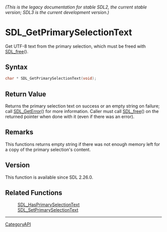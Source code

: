 ====== (This is the legacy documentation for stable SDL2, the current stable version; SDL3 is the current development version.) ======
= SDL_GetPrimarySelectionText =

Get UTF-8 text from the primary selection, which must be freed with [[SDL_free]]().

== Syntax ==

<syntaxhighlight lang='c'>
char * SDL_GetPrimarySelectionText(void);
</syntaxhighlight>

== Return Value ==

Returns the primary selection text on success or an empty string on
failure; call [[SDL_GetError]]() for more information. Caller must call
[[SDL_free]]() on the returned pointer when done with it (even if there was
an error).

== Remarks ==

This functions returns empty string if there was not enough memory left for
a copy of the primary selection's content.

== Version ==

This function is available since SDL 2.26.0.

== Related Functions ==

:[[SDL_HasPrimarySelectionText]]
:[[SDL_SetPrimarySelectionText]]

----
[[CategoryAPI]]


